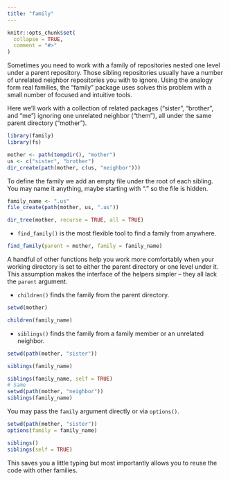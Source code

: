 ```yaml
---
title: "family"
---
```


```r
knitr::opts_chunk$set(
  collapse = TRUE,
  comment = "#>"
)
```

Sometimes you need to work with a family of repositories nested one level under
a parent repository. Those sibling repositories usually have a number of
unrelated neighbor repositories you with to ignore. Using the analogy form real
families, the "family" package uses solves this problem with a small number of
focused and intuitive tools. 

Here we'll work with a collection of related packages ("sister", "brother", and "me") ignoring one unrelated neighbor ("them"), all under the same parent directory ("mother"). 

```r
library(family)
library(fs)

mother <- path(tempdir(), "mother")
us <- c("sister", "brother")
dir_create(path(mother, c(us, "neighbor")))
```

To define the family we add an empty file under the root of each sibling. You may name it anything, maybe starting with "." so the file is hidden.

```r
family_name <- ".us"
file_create(path(mother, us, ".us"))

dir_tree(mother, recurse = TRUE, all = TRUE)
```

* `find_family()` is the most flexible tool to find a family from anywhere.

```r
find_family(parent = mother, family = family_name)
```

A handful of other functions help you work more comfortably when your working directory is set to either the parent directory or one level under it. This assumption makes the interface of the helpers simpler -- they all lack the `parent` argument.

* `children()` finds the family from the parent directory.

```r
setwd(mother)

children(family_name)
```

* `siblings()` finds the family from a family member or an unrelated neighbor.

```r
setwd(path(mother, "sister"))

siblings(family_name)

siblings(family_name, self = TRUE)
# Same
setwd(path(mother, "neighbor"))
siblings(family_name)
```

You may pass the `family` argument directly or via `options()`. 

```r
setwd(path(mother, "sister"))
options(family = family_name)

siblings()
siblings(self = TRUE)
```

This saves you a little typing but most importantly allows you to reuse the code with other families.
